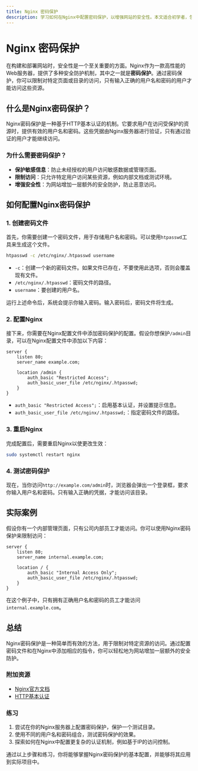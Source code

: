 ```yaml
---
title: Nginx 密码保护
description: 学习如何在Nginx中配置密码保护，以增强网站的安全性。本文适合初学者，包含详细的步骤和实际案例。
---
```


# Nginx 密码保护

在构建和部署网站时，安全性是一个至关重要的方面。Nginx作为一款高性能的Web服务器，提供了多种安全防护机制，其中之一就是**密码保护**。通过密码保护，你可以限制对特定页面或目录的访问，只有输入正确的用户名和密码的用户才能访问这些资源。

## 什么是Nginx密码保护？

Nginx密码保护是一种基于HTTP基本认证的机制。它要求用户在访问受保护的资源时，提供有效的用户名和密码。这些凭据由Nginx服务器进行验证，只有通过验证的用户才能继续访问。

### 为什么需要密码保护？

- **保护敏感信息**：防止未经授权的用户访问敏感数据或管理页面。
- **限制访问**：只允许特定用户访问某些资源，例如内部文档或测试环境。
- **增强安全性**：为网站增加一层额外的安全防护，防止恶意访问。

## 如何配置Nginx密码保护

### 1. 创建密码文件

首先，你需要创建一个密码文件，用于存储用户名和密码。可以使用`htpasswd`工具来生成这个文件。

```bash
htpasswd -c /etc/nginx/.htpasswd username
```

- `-c`：创建一个新的密码文件。如果文件已存在，不要使用此选项，否则会覆盖现有文件。
- `/etc/nginx/.htpasswd`：密码文件的路径。
- `username`：要创建的用户名。

运行上述命令后，系统会提示你输入密码。输入密码后，密码文件将生成。

### 2. 配置Nginx

接下来，你需要在Nginx配置文件中添加密码保护的配置。假设你想保护`/admin`目录，可以在Nginx配置文件中添加以下内容：

```nginx
server {
    listen 80;
    server_name example.com;

    location /admin {
        auth_basic "Restricted Access";
        auth_basic_user_file /etc/nginx/.htpasswd;
    }
}
```

- `auth_basic "Restricted Access";`：启用基本认证，并设置提示信息。
- `auth_basic_user_file /etc/nginx/.htpasswd;`：指定密码文件的路径。

### 3. 重启Nginx

完成配置后，需要重启Nginx以使更改生效：

```bash
sudo systemctl restart nginx
```

### 4. 测试密码保护

现在，当你访问`http://example.com/admin`时，浏览器会弹出一个登录框，要求你输入用户名和密码。只有输入正确的凭据，才能访问该目录。

## 实际案例

假设你有一个内部管理页面，只有公司内部员工才能访问。你可以使用Nginx密码保护来限制访问：

```nginx
server {
    listen 80;
    server_name internal.example.com;

    location / {
        auth_basic "Internal Access Only";
        auth_basic_user_file /etc/nginx/.htpasswd;
    }
}
```

在这个例子中，只有拥有正确用户名和密码的员工才能访问`internal.example.com`。

## 总结

Nginx密码保护是一种简单而有效的方法，用于限制对特定资源的访问。通过配置密码文件和在Nginx中添加相应的指令，你可以轻松地为网站增加一层额外的安全防护。

### 附加资源

- [Nginx官方文档](https://nginx.org/en/docs/)
- [HTTP基本认证](https://developer.mozilla.org/en-US/docs/Web/HTTP/Authentication)

### 练习

1. 尝试在你的Nginx服务器上配置密码保护，保护一个测试目录。
2. 使用不同的用户名和密码组合，测试密码保护的效果。
3. 探索如何在Nginx中配置更复杂的认证机制，例如基于IP的访问控制。

通过以上步骤和练习，你将能够掌握Nginx密码保护的基本配置，并能够将其应用到实际项目中。